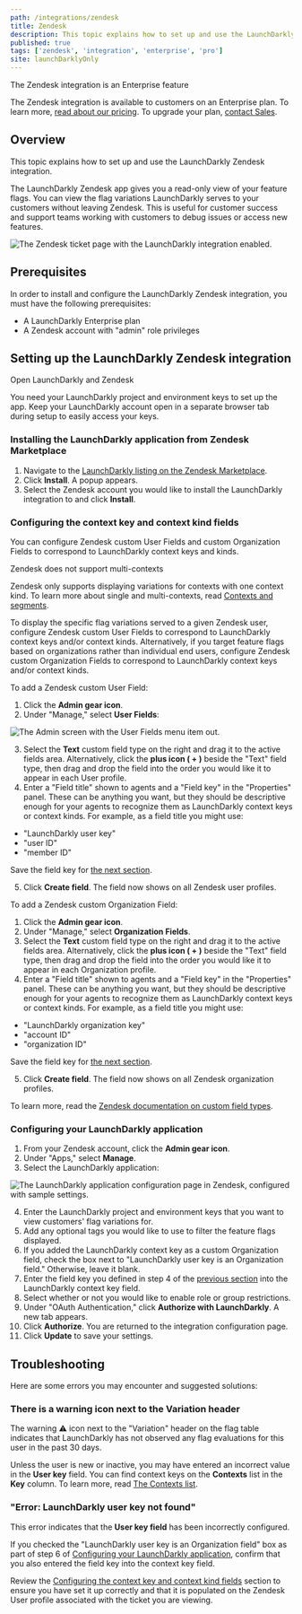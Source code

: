 ```yaml
---
path: /integrations/zendesk
title: Zendesk
description: This topic explains how to set up and use the LaunchDarkly Zendesk integration.
published: true
tags: ['zendesk', 'integration', 'enterprise', 'pro']
site: launchDarklyOnly
---
```


<Callout intent="primary">
<CalloutTitle>The Zendesk integration is an Enterprise feature</CalloutTitle>
<CalloutDescription>

The Zendesk integration is available to customers on an Enterprise plan. To learn more, [read about our pricing](https://launchdarkly.com/pricing/). To upgrade your plan, [contact Sales](https://launchdarkly.com/contact-sales/).

</CalloutDescription>
</Callout>

## Overview

This topic explains how to set up and use the LaunchDarkly Zendesk integration.

The LaunchDarkly Zendesk app gives you a read-only view of your feature flags. You can view the flag variations LaunchDarkly serves to your customers without leaving Zendesk. This is useful for customer success and support teams working with customers to debug issues or access new features.

![The Zendesk ticket page with the LaunchDarkly integration enabled.](zendesk-ticket-sidebar.png)

## Prerequisites

In order to install and configure the LaunchDarkly Zendesk integration, you must have the following prerequisites:

* A LaunchDarkly Enterprise plan
* A Zendesk account with "admin" role privileges

## Setting up the LaunchDarkly Zendesk integration

<Callout intent="info">
<CalloutTitle>Open LaunchDarkly and Zendesk</CalloutTitle>
<CalloutDescription>

You need your LaunchDarkly project and environment keys to set up the app. Keep your LaunchDarkly account open in a separate browser tab during setup to easily access your keys.

</CalloutDescription>
</Callout>

### Installing the LaunchDarkly application from Zendesk Marketplace

1. Navigate to the [LaunchDarkly listing on the Zendesk Marketplace](https://www.zendesk.com/marketplace/apps/support/474556/launchdarkly).
2. Click **Install**. A popup appears.
3. Select the Zendesk account you would like to install the LaunchDarkly integration to and click **Install**.

### Configuring the context key and context kind fields

You can configure Zendesk custom User Fields and custom Organization Fields to correspond to LaunchDarkly context keys and kinds.

<Callout intent="info">
<CalloutTitle>Zendesk does not support multi-contexts</CalloutTitle>
<CalloutDescription>

Zendesk only supports displaying variations for contexts with one context kind. To learn more about single and multi-contexts, read [Contexts and segments](/home/contexts).

</CalloutDescription>
</Callout>

To display the specific flag variations served to a given Zendesk user, configure Zendesk custom User Fields to correspond to LaunchDarkly context keys and/or context kinds. Alternatively, if you target feature flags based on organizations rather than individual end users, configure Zendesk custom Organization Fields to correspond to LaunchDarkly context keys and/or context kinds.

To add a Zendesk custom User Field:

1. Click the **Admin gear icon**.
2. Under "Manage," select **User Fields**:

![The Admin screen with the User Fields menu item out.](zendesk-manage-user-fields-callout.png)

3. Select the **Text** custom field type on the right and drag it to the active fields area. Alternatively, click the **plus icon ( + )** beside the "Text" field type, then drag and drop the field into the order you would like it to appear in each User profile.
4. Enter a "Field title" shown to agents and a "Field key" in the "Properties" panel. These can be anything you want, but they should be descriptive enough for your agents to recognize them as LaunchDarkly context keys or context kinds. For example, as a field title you might use:
    
  - "LaunchDarkly user key"
  - "user ID"
  - "member ID"

  Save the field key for [the next section](#configuring-your-launchdarkly-application).

5. Click **Create field**. The field now shows on all Zendesk user profiles.

To add a Zendesk custom Organization Field:

1. Click the **Admin gear icon**.
2. Under "Manage," select **Organization Fields**.
3. Select the **Text** custom field type on the right and drag it to the active fields area. Alternatively, click the **plus icon ( + )** beside the "Text" field type, then drag and drop the field into the order you would like it to appear in each Organization profile.
4. Enter a "Field title" shown to agents and a "Field key" in the "Properties" panel. These can be anything you want, but they should be descriptive enough for your agents to recognize them as LaunchDarkly context keys or context kinds. For example, as a field title you might use:
    
  - "LaunchDarkly organization key"
  - "account ID"
  - "organization ID"

  Save the field key for [the next section](#configuring-your-launchdarkly-application).

5. Click **Create field**. The field now shows on all Zendesk organization profiles.

To learn more, read the [Zendesk documentation on custom field types](https://support.zendesk.com/hc/en-us/articles/203661866-About-custom-field-types).

### Configuring your LaunchDarkly application

1. From your Zendesk account, click the **Admin gear icon**.
2. Under "Apps," select **Manage**.
3. Select the LaunchDarkly application:

![The LaunchDarkly application configuration page in Zendesk, configured with sample settings.](zendesk-app-configuration.png)

4. Enter the LaunchDarkly project and environment keys that you want to view customers' flag variations for.
5. Add any optional tags you would like to use to filter the feature flags displayed.
6. If you added the LaunchDarkly context key as a custom Organization field, check the box next to "LaunchDarkly user key is an Organization field." Otherwise, leave it blank.
7. Enter the field key you defined in step 4 of the [previous section](#installing-the-launchdarkly-application-from-zendesk-marketplace) into the LaunchDarkly context key field.
8. Select whether or not you would like to enable role or group restrictions.
9. Under "OAuth Authentication," click **Authorize with LaunchDarkly**. A new tab appears.
10. Click **Authorize**. You are returned to the integration configuration page.
11. Click **Update** to save your settings.

## Troubleshooting

Here are some errors you may encounter and suggested solutions:

### There is a warning icon next to the Variation header

The warning ⚠️ icon next to the "Variation" header on the flag table indicates that LaunchDarkly has not observed any flag evaluations for this user in the past 30 days.

Unless the user is new or inactive, you may have entered an incorrect value in the **User key** field. You can find context keys on the **Contexts** list in the **Key** column. To learn more, read [The Contexts list](/home/contexts/contexts-list).

### "Error: LaunchDarkly user key not found"

This error indicates that the **User key field** has been incorrectly configured. 

If you checked the "LaunchDarkly user key is an Organization field" box as part of step 6 of [Configuring your LaunchDarkly application](#configuring-your-launchdarkly-application), confirm that you also entered the field key into the context key field.

Review the [Configuring the context key and context kind fields](#configuring-the-context-key-and-context-kind-fields) section to ensure you have set it up correctly and that it is populated on the Zendesk User profile associated with the ticket you are viewing.


